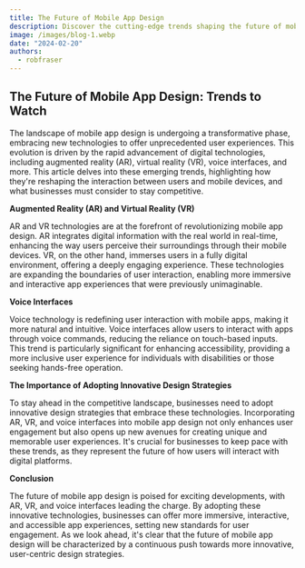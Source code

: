 ```yaml
---
title: The Future of Mobile App Design
description: Discover the cutting-edge trends shaping the future of mobile app design, from augmented reality to voice interfaces, and learn how these innovations are revolutionizing user experiences.
image: /images/blog-1.webp
date: "2024-02-20"
authors:
  - robfraser
---
```


## The Future of Mobile App Design: Trends to Watch

The landscape of mobile app design is undergoing a transformative phase, embracing new technologies to offer unprecedented user experiences. This evolution is driven by the rapid advancement of digital technologies, including augmented reality (AR), virtual reality (VR), voice interfaces, and more. This article delves into these emerging trends, highlighting how they're reshaping the interaction between users and mobile devices, and what businesses must consider to stay competitive.

**Augmented Reality (AR) and Virtual Reality (VR)**

AR and VR technologies are at the forefront of revolutionizing mobile app design. AR integrates digital information with the real world in real-time, enhancing the way users perceive their surroundings through their mobile devices. VR, on the other hand, immerses users in a fully digital environment, offering a deeply engaging experience. These technologies are expanding the boundaries of user interaction, enabling more immersive and interactive app experiences that were previously unimaginable.

**Voice Interfaces**

Voice technology is redefining user interaction with mobile apps, making it more natural and intuitive. Voice interfaces allow users to interact with apps through voice commands, reducing the reliance on touch-based inputs. This trend is particularly significant for enhancing accessibility, providing a more inclusive user experience for individuals with disabilities or those seeking hands-free operation.

**The Importance of Adopting Innovative Design Strategies**

To stay ahead in the competitive landscape, businesses need to adopt innovative design strategies that embrace these technologies. Incorporating AR, VR, and voice interfaces into mobile app design not only enhances user engagement but also opens up new avenues for creating unique and memorable user experiences. It's crucial for businesses to keep pace with these trends, as they represent the future of how users will interact with digital platforms.

**Conclusion**

The future of mobile app design is poised for exciting developments, with AR, VR, and voice interfaces leading the charge. By adopting these innovative technologies, businesses can offer more immersive, interactive, and accessible app experiences, setting new standards for user engagement. As we look ahead, it's clear that the future of mobile app design will be characterized by a continuous push towards more innovative, user-centric design strategies.